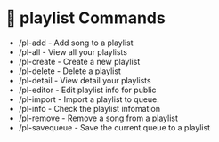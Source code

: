 # 📼 playlist Commands

- /pl-add - Add song to a playlist
- /pl-all - View all your playlists
- /pl-create - Create a new playlist
- /pl-delete - Delete a playlist
- /pl-detail - View detail your playlists
- /pl-editor - Edit playlist info for public
- /pl-import - Import a playlist to queue.
- /pl-info - Check the playlist infomation
- /pl-remove - Remove a song from a playlist
- /pl-savequeue - Save the current queue to a playlist